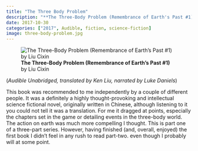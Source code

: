 ```yaml
---
title: "The Three Body Problem"
description: "**The Three-Body Problem (Remembrance of Earth's Past #1)** by Liu Cixin, translated by Ken Liu - (*Audible*)"
date: 2017-10-30
categories: ["2017", Audible, fiction, science-fiction]
image: three-body-problem.jpg
---
```

![**The Three-Body Problem (Remembrance of Earth's Past #1)** by Liu Cixin](three-body-problem.jpg){fig-align="left"}

(*Audible Unabridged, translated by Ken Liu, narrated by Luke Daniels*)

This book was recommended to me independently by a couple of different people. It was a definitely a highly thought-provoking and intellectual science fictional novel, originally written in Chinese, although listening to it you could not tell it was a translation. For me it dragged at points, especially the chapters set in the game or detailing events in the three-body world. The action on earth was much more compelling I thought. 
This is part one of a three-part series. However, having finished (and, overall, enjoyed) the first book I didn't feel in any rush to read part-two. even though I probably will at some point.